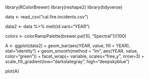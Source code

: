 library(RColorBrewer)
library(reshape2)
library(tidyverse)

data <- read_csv("cal.fire.incidents.csv")

data2 <- data %>% melt(id.vars="YEAR")

colors <- colorRampPalette(brewer.pal(10, "Spectral"))(100)

A <- ggplot(data2) +
  geom_bar(aes(YEAR, value, fill = YEAR), stat="identity") +
  geom_smooth(method = "lm", aes(YEAR, value, color="green")) +
  facet_wrap(~ variable, scales="free_y", nrow=3) +
  scale_fill_gradient(low="darkslategray", high="deepskyblue")

plot(A)
